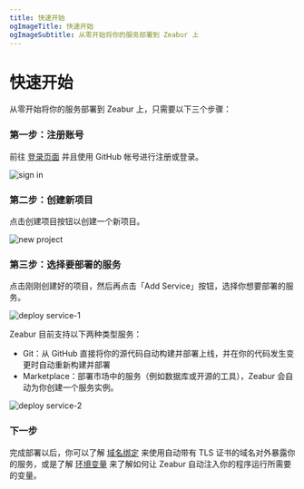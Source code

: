 ```yaml
---
title: 快速开始
ogImageTitle: 快速开始
ogImageSubtitle: 从零开始将你的服务部署到 Zeabur 上
---
```


# 快速开始

从零开始将你的服务部署到 Zeabur 上，只需要以下三个步骤：

### 第一步：注册账号

前往 [登录页面](https://dash.zeabur.com/login) 并且使用 GitHub 帐号进行注册或登录。

![sign in](/sign-in-screenshot.png)

### 第二步：创建新项目

点击创建项目按钮以创建一个新项目。

![new project](/create-project-screenshot.png)

### 第三步：选择要部署的服务

点击刚刚创建好的项目，然后再点击「Add Service」按钮，选择你想要部署的服务。

![deploy service-1](/deploy-service-screenshot-1.png)

Zeabur 目前支持以下两种类型服务：

* Git：从 GitHub 直接将你的源代码自动构建并部署上线，并在你的代码发生变更时自动重新构建并部署
* Marketplace：部署市场中的服务（例如数据库或开源的工具），Zeabur 会自动为你创建一个服务实例。

![deploy service-2](/deploy-service-screenshot-2.png)

### 下一步

完成部署以后，你可以了解 [域名绑定](/zh-CN/deploy/domain-binding) 来使用自动带有 TLS 证书的域名对外暴露你的服务，或是了解 [环境变量](/zh-CN/environment/variables) 来了解如何让 Zeabur 自动注入你的程序运行所需要的变量。
